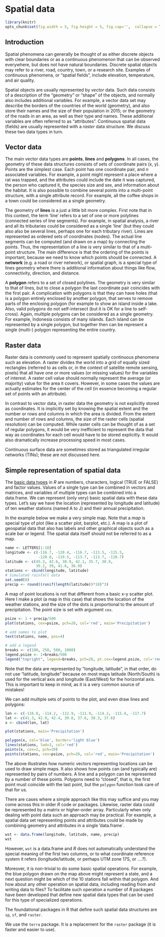 # Spatial data


```r
library(knitr)
opts_chunk$set(fig.width = 5, fig.height = 5, fig.cap='',  collapse = TRUE)

```

## Introduction

Spatial phenomena can generally be thought of as either discrete objects with clear boundaries or as a continuous phenomenon that can be observed everywhere, but does not have natural boundaries. Discrete spatial objects may refer to a river, road, country, town, or a research site. Examples of continuous phenomena, or "spatial fields", include elevation, temperature, and air quality.

Spatial objects are usually represented by *vector* data. Such data consists of a description of the "geometry" or "shape" of the objects, and normally also includes additional variables. For example, a vector data set may describe the borders of the countries of the world (geometry), and also store their names and the size of their population in 2015; or the geometry of the roads in an area, as well as their type and names. These additional variables are often referred to as "attributes". Continuous spatial data (fields) are usually represented with a *raster* data structure. We discuss these two data types in turn. 

## Vector data 

The main vector data types are __points__, __lines__ and __polygons__. In all cases, the geometry of these data structures consists of sets of coordinate pairs (x, y). Points are the simplest case. Each point has one coordinate pair, and *n* associated variables. For example, a point might represent a place where a rat was trapped, and the attributes could include the date it was captured, the person who captured it, the species size and sex, and information about the habitat. It is also possible to combine several points into a multi-point structure, with a single attribute record. For example, all the coffee shops in a town could be considered as a single geometry.

The geometry of __lines__ is a just a little bit more complex. First note that in this context, the term 'line' refers to a set of one or more polylines (connected series of line segments). For example, in spatial analysis, a river and all its tributaries could be considered as a single 'line' (but they could also also be several lines, perhaps one for each tributary river). Lines are represented as ordered sets of coordinates (nodes). The actual line segments can be computed (and drawn on a map) by connecting the points. Thus, the representation of a line is very similar to that of a multi-point structure. The main difference is that the ordering of the points is important, because we need to know which points should be connected. A __network__ (e.g. a road or river network), or spatial graph, is a special type of lines geometry where there is additional information about things like flow, connectivity, direction, and distance.

A __polygon__ refers to a set of closed polylines. The geometry is very similar to that of lines, but to close a polygon the last coordinate pair coincides with the first pair. A complication with polygons is that they can have holes (that is a polygon entirely enclosed by another polygon, that serves to remove parts of the enclosing polygon (for example to show an island inside a lake. Also, valid polygons do not self-intersect (but it is OK for a line to self-cross). Again, multiple polygons can be considered as a single geometry. For example, Indonesia consists of many islands. Each island can be represented by a single polygon, but together then can be represent a single (multi-) polygon representing the entire country. 

## Raster data 

Raster data is commonly used to represent spatially continuous phenomena such as elevation. A raster divides the world into a grid of equally sized rectangles (referred to as cells or, in the context of satellite remote sensing, pixels) that all have one or more values (or missing values) for the variables of interest. A raster cell value should normally represent the average (or majority) value for the area it covers. However, in some cases the values are actually estimates for the center of the cell (in essence becoming a regular set of points with an attribute).  

In contrast to vector data, in raster data the geometry is not explicitly stored as coordinates. It is implicitly set by knowing the spatial extent and the number or rows and columns in which the area is divided. From the extent and number of rows and columns, the size of the raster cells (spatial resolution) can be computed. While raster cells can be thought of as a set of regular polygons, it would be very inefficient to represent the data that way as coordinates for each cell would have to be stored explicitly. It would also dramatically increase processing speed in most cases.

Continuous surface data are sometimes stored as triangulated irregular networks (TINs); these are not discussed here.


## Simple representation of spatial data

The [basic data types](http://rspatial.org/intr/2-basic-data-types.html) in *R* are numbers, characters, logical (TRUE or FALSE) and factor values. Values of a single type can be combined in vectors and matrices, and variables of multiple types can be combined into a data.frame. We can represent (only very) basic spatial data with these data types. Let's say we have the location (represented by longitude and latitude) of ten weather stations (named A to J) and their annual precipitation.

In the example below we make a very simple map. Note that a *map* is special type of plot (like a scatter plot, barplot, etc.). A map is a plot of geospatial data that also has labels and other graphical objects such as a scale bar or legend. The spatial data itself should not be referred to as a map.

```r
name <- LETTERS[1:10]
longitude <- c(-116.7, -120.4, -116.7, -113.5, -115.5,
               -120.8, -119.5, -113.7, -113.7, -110.7)
latitude <- c(45.3, 42.6, 38.9, 42.1, 35.7, 38.9, 
              36.2, 39, 41.6, 36.9)
stations <- cbind(longitude, latitude)
# Simulated rainfall data
set.seed(0)
precip <- round((runif(length(latitude))*10)^3)
```

A map of point locations is not that different from a basic x-y scatter plot. Here I make a plot (a map in this case) that shows the location of the weather stations, and the size of the dots is proportional to the amount of precipitation. The point size is set with argument `cex`. 

```r
psize <- 1 + precip/500
plot(stations, cex=psize, pch=20, col='red', main='Precipitation')

# add names to plot
text(stations, name, pos=4)

# add a legend
breaks <- c(100, 250, 500, 1000)
legend.psize <- 1+breaks/500
legend("topright", legend=breaks, pch=20, pt.cex=legend.psize, col='red', bg='gray')
```

Note that the data are represented by "longitude, latitude", in that order, do not use "latitude, longitude" because on most maps latitude (North/South) is used for the vertical axis and longitude (East/West) for the horizontal axis. This is important to keep in mind, as it is a very common source of mistakes! 

We can add multiple sets of points to the plot, and even draw lines and polygons:

```r
lon <- c(-116.8, -114.2, -112.9, -111.9, -114.2, -115.4, -117.7)
lat <- c(41.3, 42.9, 42.4, 39.8, 37.6, 38.3, 37.6) 
x <- cbind(lon, lat)

plot(stations, main='Precipitation')

polygon(x, col='blue', border='light blue')
lines(stations, lwd=3, col='red')
points(x, cex=2, pch=20)
points(stations, cex=psize, pch=20, col='red', main='Precipitation')
```

The above illustrates how numeric vectors representing locations can be used to draw simple maps. It also shows how points can (and typically are) represented by pairs of numbers. A line and a polygon can be represented by a number of these points. Polygons need to "closed", that is, the first point must coincide with the last point, but the `polygon` function took care of that for us. 

There are cases where a simple approach like this may suffice and you may come across this in older *R* code or packages. Likewise, raster data could be represented by a matrix or higher-order array. Particularly when only dealing with point data such an approach may be practical. For example, a spatial data set representing points and attributes could be made by combining geometry and attributes in a single 'data.frame`.

```r
wst <- data.frame(longitude, latitude, name, precip)
wst
```

However, `wst` is a data.frame and *R* does not automatically understand the special meaning of the first two columns, or to what coordinate reference system it refers (longitude/latitude, or perhaps UTM zone 17S, or ....?). 

Moreover, it is non-trivial to do some basic spatial operations. For example, the blue polygon drawn on the map above might represent a state, and a next question might be which of the 10 stations fall within that polygon. And how about any other operation on spatial data, including reading from and writing data to files? To facilitate such operation a number of *R* packages have been developed that define new spatial data types that can be used for this type of specialized operations. 

The foundational packages in R that define such spatial data structures are `sp`, `sf`, and `raster`.

We use the `terra` package. It is a replacement for the `raster` package (it is faster and easier to use).

